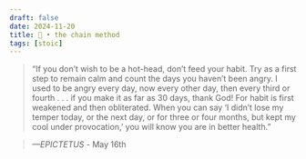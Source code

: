 ```yaml
---
draft: false 
date: 2024-11-20
title: 🗿 • the chain method
tags: [stoic]
---
```


>  “If you don’t wish to be a hot-head, don’t feed your habit. Try as a first step to remain calm and count the days you haven’t been angry. I used to be angry every day, now every other day, then every third or fourth . . . if you make it as far as 30 days, thank God! For habit is first weakened and then obliterated. When you can say ‘I didn’t lose my temper today, or the next day, or for three or four months, but kept my cool under provocation,’ you will know you are in better health.”

> *—EPICTETUS* - May 16th